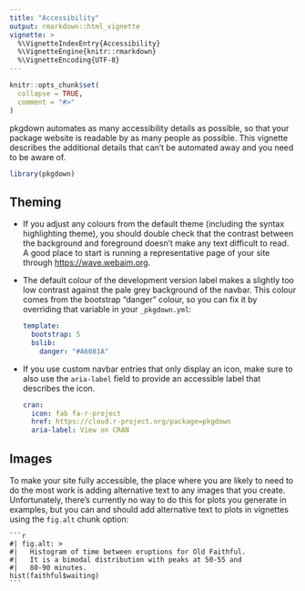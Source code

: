 ```yaml
---
title: "Accessibility"
output: rmarkdown::html_vignette
vignette: >
  %\VignetteIndexEntry{Accessibility}
  %\VignetteEngine{knitr::rmarkdown}
  %\VignetteEncoding{UTF-8}
---
```


```r
knitr::opts_chunk$set(
  collapse = TRUE,
  comment = "#>"
)
```

pkgdown automates as many accessibility details as possible, so that your package website is readable by as many people as possible. This vignette describes the additional details that can't be automated away and you need to be aware of.

```r
library(pkgdown)
```

## Theming

* If you adjust any colours from the default theme (including the syntax highlighting theme), you should double check that the contrast between the background and foreground doesn't make any text difficult to read. A good place to start is running a representative page of your site through <https://wave.webaim.org>.

* The default colour of the development version label makes a slightly too low contrast against the pale grey background of the navbar. This colour comes from the bootstrap "danger" colour, so you can fix it by overriding that variable in your `_pkgdown.yml`:

    ```yaml
    template:
      bootstrap: 5
      bslib:
        danger: "#A6081A"
    ```

* If you use custom navbar entries that only display an icon, make sure to also use the `aria-label` field to provide an accessible label that describes the icon.

    ```yaml
    cran:
      icon: fab fa-r-project
      href: https://cloud.r-project.org/package=pkgdown
      aria-label: View on CRAN
    ```

## Images

To make your site fully accessible, the place where you are likely to need to do the most work is adding alternative text to any images that you create. Unfortunately, there's currently no way to do this for plots you generate in examples, but you can and should add alternative text to plots in vignettes using the `fig.alt` chunk option:

````verbatim
```r
#| fig.alt: >
#|   Histogram of time between eruptions for Old Faithful. 
#|   It is a bimodal distribution with peaks at 50-55 and 
#|   80-90 minutes.
hist(faithful$waiting)
```
````
